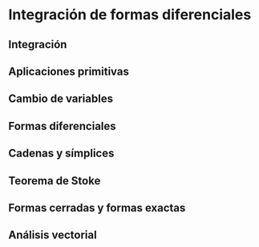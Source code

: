 # Integración de formas diferenciales

## Integración

## Aplicaciones primitivas

## Cambio de variables

## Formas diferenciales

## Cadenas y símplices

## Teorema de Stoke

## Formas cerradas y formas exactas

## Análisis vectorial